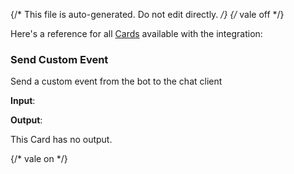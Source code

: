 {/* This file is auto-generated. Do not edit directly. */}
{/* vale off */}

Here's a reference for all [Cards](/learn/reference/cards/) available with the integration:

### Send Custom Event

Send a custom event from the bot to the chat client

**Input**:

<Expandable title="input fields">
  <ResponseField
    name="conversationId"
    type="string"
    required
  >
    
  </ResponseField>
  <ResponseField
    name="payload"
    type="object"
    required
  >
    
  </ResponseField>
</Expandable>

**Output**:

This Card has no output.


{/* vale on */}